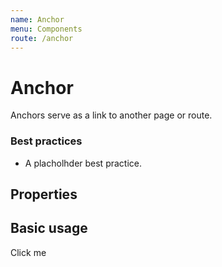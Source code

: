 ```yaml
---
name: Anchor
menu: Components
route: /anchor
---
```



# Anchor

Anchors serve as a link to another page or route.
### Best practices

- A placholhder best practice.

## Properties

<Props of={Anchor} />

## Basic usage

<Playground>
  <Anchor>Click me</Anchor>
</Playground>
